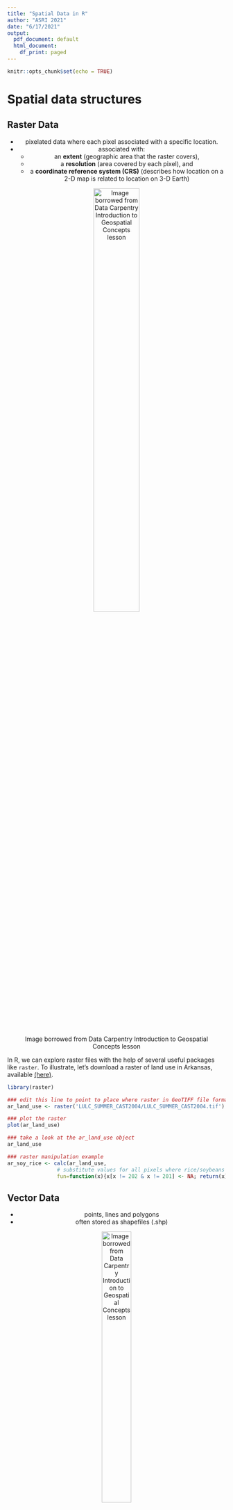 ```yaml
---
title: "Spatial Data in R"
author: "ASRI 2021"
date: "6/17/2021"
output:
  pdf_document: default
  html_document:
    df_print: paged
---
```


```r
knitr::opts_chunk$set(echo = TRUE)
```
# Spatial data structures
## Raster Data
<center>
- pixelated data where each pixel associated with a specific location.
- associated with:
  - an **extent** (geographic area that the raster covers),
  - a **resolution** (area covered by each pixel), and 
  - a **coordinate reference system (CRS)** (describes how location on a 2-D map is related to location on 3-D Earth)

![Image borrowed from Data Carpentry Introduction to Geospatial Concepts lesson](raster_concept.png){width=50%}

</center>

In R, we can explore raster files with the help of several useful packages like `raster`. To illustrate, let's download a raster of land use in Arkansas, available [(here)](https://gis.arkansas.gov/product/land-use-land-cover-spring-2004-raster/).
```r
library(raster)

### edit this line to point to place where raster in GeoTIFF file format is stored
ar_land_use <- raster('LULC_SUMMER_CAST2004/LULC_SUMMER_CAST2004.tif')

### plot the raster
plot(ar_land_use)

### take a look at the ar_land_use object
ar_land_use  

### raster manipulation example
ar_soy_rice <- calc(ar_land_use, 
                # substitute values for all pixels where rice/soybeans are not grown to 'NA'
                fun=function(x){x[x != 202 & x != 201] <- NA; return(x)} ) 
```

## Vector Data
<center>
- points, lines and polygons
- often stored as shapefiles (.shp)

![Image borrowed from Data Carpentry Introduction to Geospatial Concepts lesson](pnt_line_poly.png){width=40%}

</center>

```r
library(sf)
library(maps)  # contains maps of US states with state
               # and county borders that can be retrieved as sf objects
states <- st_as_sf(map("state", plot = FALSE, fill = TRUE))
head(states)
counties <- st_as_sf(map("county", plot = FALSE, fill = TRUE))
counties <- subset(counties, grepl("arkansas", counties$ID))

### counties is a simple feature object of type 'MULTIPOLYGON'
str(counties)

### however, it has a different CRS than the raster we were using before
crs(counties)

### if we want to plot on the same map, we will need to reproject to the same CRS  
ar_counties_utm <- st_transform(counties, crs(ar_soy_rice))
crs(ar_counties_utm)
crs(ar_soy_rice) # now they match, we're good!

### take a quick look at the polygon data
plot(ar_counties_utm)
```

# Putting it all together: A map of rice and soybean growing areas in Arkansas in 2004
After the first exercises, you should now have the following:

1. A raster file `ar_soy_rice`containing pixels coded as either 'NA' or 202 where land use is classified as 'rice' in the map we downloaded from the AR GIS office
2. A vector file `counties` containing coordinates for polygons of Arkansas county outlines.

Now, we will build a pretty map, where the polygons are layered on top of the raster file. There are many many ways to make maps in R; for many applications I love using `tmap`, which allows you to easily customize maps with a modular, very tidyverse-style syntax. The basic structure involves two tmap elements:

```r
library(tmap)
library(tmaptools)

### a simple tmap
tm_shape(ar_counties_utm) + # first, specify the shape object
  tm_polygons() # second, specify the aesthetic layer(s) for each shape object

### of course, each layer can be customized in many ways
tm_shape(ar_counties_utm) +
  tm_polygons(col = "purple")

### see e.g.
?tm_borders

```

Let's include the raster file of rice-growing areas we made earlier. To do this, we will 'layer' each shape element, so that the county borders are mapped on top of the raster layer
```r
### a more complicated map
tm_shape(ar_counties_utm) +
  tm_polygons(fill = "grey70") + 
tm_shape(ar_soy_rice) +
  tm_raster(palette = "viridis")

### whereas our response (soy/rice) is a categorical variable,
### it is encoded as a number, hence the continuous legend
### let's add a manual legend instead
ar_map <- tm_shape(ar_counties_utm) +
  tm_polygons() + 
tm_shape(ar_soy_rice) +
  tm_raster(palette = "viridis", legend.show = F) +
tm_add_legend("fill",
              col = viridis::viridis(5)[c(1,5)], # specifying first and fifth color from a vector of 5 colors from the viridis palette
              labels = c("Soybean","Rice"),
              title = "Land use") +
tm_layout(legend.outside = T)

ar_map

### your tmap can be saved like so:
#tmap_save(ar_map, file = "AR_land_use.pdf")
```
# Going further
1. See if you can add a scale bar with `tm_scale_bar` element. Adjust the default scale bar to have fewer breaks and not cover the southeast part of the map

2. Rearrange the layers, and/or use `tm_borders` to create a map where the county lines are visible on top of the raster layer.

3. Add a layer of points on top of the map showing your favorite cit(ies) in Arkansas. See 4f from our [PEER workshop tutorial](https://github.com/em-bellis/PEER_workshop/tree/main/4_R_Spatial_Data) for a quick overview of how to transform a data frame of point coordinates to a spatial object.
